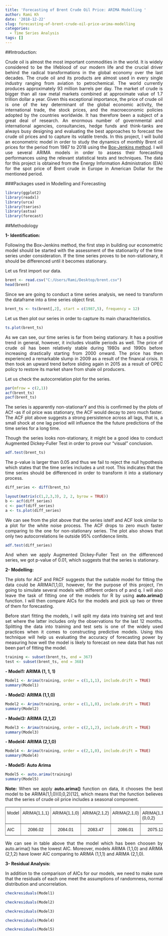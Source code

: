 ```yaml
---
title: 'Forecasting of Brent Crude Oil Price: ARIMA Modelling '
author: Rami Kh
date: '2018-12-22'
slug: forecasting-of-brent-crude-oil-price-arima-modelling
categories:
  - Time Series Analysis
tags: []
---
```



##Introduction:

<p style='text-align: justify;'>Crude oil is almost the most important commodities in the world. It is widely considered to be the lifeblood of our modern life and the crucial driver behind the radical transformations in the global economy over the last decades. The crude oil and its products are almost used in every single industry ranging from aviation to petrochemical. The world currently produces approximately 93 million barrels per day. The market of crude is bigger than all raw metal markets combined at approximate value of 1.7 trillion dollar a year. Given this exceptional importance, the price of crude oil is one of the key determinant of the global economic activity, the international trade, the stock prices, and the macroeconomic policies adopted by the countries worldwide. It has therefore been a subject of a great deal of research. An enormous number of governmental and international agencies, consultancies, hedge funds and think-tanks are always busy designing and evaluating the best approaches to forecast the crude oil prices and to capture its volatile trends. In this project, I will build an econometric model in order to study the dynamics of monthly Brent oil prices for the period from 1987 to 2018 using the [Box-Jenkins method](https://ramikh.netlify.com/post/forecasting-of-brent-crude-oil-price-arima-modelling/). I will use several ARIMA models in order to assess their forecasting performances using the relevant statistical tests and techniques. The data for this project is obtained from the Energy Information Administration (EIA) for the spot price of Brent crude in Europe in American Dollar for the mentioned period. </p>

 
###Packages used in Modelling and Forecasting

```r
library(ggplot2)
library(readxl)
library(urca)
library(tseries)
library(astsa)
library(forecast)
```
 

##Methodology


**1- Identification:**

<p style='text-align: justify;'>Following the Box-Jenkins method, the first step in building our econometric model should be started with the assessment of the stationarity of the time series under consideration. If the time series proves to be non-stationary, it should be differenced until it becomes stationary. </p>

<p style='text-align: justify;'>Let us first import our data. </p>

```r
brent <- read.csv("C:/Users/Rami/Desktop/brent.csv")
head(brent)
```

<p style='text-align: justify;'>Since we are going to conduct a time series analysis, we need to transform the dataframe into a time series object first. </p>

```r
brent_ts <- ts(brent[,2], start = c(1987,5), frequency = 12)
```

<p style='text-align: justify;'>Let us then plot our series in order to capture its main charachteristics. </p>

```r
ts.plot(brent_ts)
```

<p style='text-align: justify;'>As we can see, our time series is far from being stationary. It has a positive trend in general, however, it includes vloatile periods as well. The price of crude oil has been relatively stable during 1980s and 1990s before increasing drastically starting from 2000 onward. The price has then experienced a remarkable slump in 2009 as a result of the financal crisis. It then took an upward trend before sliding again in 2015 as a result of OPEC policy to restore its market share from shale oil producers.</p>


<p style='text-align: justify;'>Let us check the autocorrelation plot for the series. </p>

```r
par(mfrow = c(2,1))
acf(brent_ts)
pacf(brent_ts)
```

<p style='text-align: justify;'>The series is apparently non-stationarY and this is confirmed by the plots of ACf -as if oil price was stationary, the ACF would decay to zero much faster. The ACF plot above suggests a strong persistence across all lags, that is, a small shock at one lag period will influence the the future predictions of the time series for a long time. </p>


<p style='text-align: justify;'>Though the series looks non-stationary, it might be a good idea to conduct Augmented Dickey-Fuller Test in order to prove our "visual" conclusion. </p>

```r
adf.test(brent_ts)
```

<p style='text-align: justify;'>The p-value is larger than 0.05 and thus we fail to reject the null hypothesis which states that the time series includes a unit root. This indicates that the time series should be differenced in order to transform it into a stationary process. </p>

```r
diff_series <- diff(brent_ts)
```


```r
layout(matrix(c(1,2,3,3), 2, 2, byrow = TRUE))
b <- acf(diff_series)
c <- pacf(diff_series)
a <- ts.plot(diff_series)
```
 
<p style='text-align: justify;'>We can see from the plot above that the series istelf and ACF look similar to a plot for the white noise process. The ACF drops to zero much faster comparing to the one for non-stationary series. The plot also shows that only two autocorrelations lie outside 95% confidence limits. </p>

```r
adf.test(diff_series)
```

<p style='text-align: justify;'>And when we apply Augmented Dickey-Fuller Test on the differenced series, we got p-value of 0.01, which suggests that the series is stationary. </p>


**2- Modelling:**

<p style='text-align: justify;'>The plots for ACF and PACF suggests that the sutiable model for fitting the data could be ARIMA(1,1,0), however, for the purpose of this project, I'm going to simulate several models with different orders of p and q. I will also leave the task of fitting one of the models for R by using **auto.arima()** function. I will then compare AICs for the models and pick up two or three of them for forecasting. </p>

<p style='text-align: justify;'>Before start fitting the models, I will split my data into training set and test set where the latter includes only the observations for the last 12 months. Splitting the data into training and test sets is one of the widely used practices when it comes to constructing predictive models. Using this technique will help us evaluating the accuracy of forecasting power by measuring how well the model is likely to forecast on new data that has not been part of fitting the model. </p>


```r
training <- subset(brent_ts, end = 367)
test <- subset(brent_ts, end = 368)
```



**- Model1: ARIMA (1, 1, 1)**

```r
Model1 <- Arima(training, order = c(1,1,1), include.drift = TRUE)
summary(Model1)
```

**- Model2: ARIMA (1,1,0)**

```r
Model2 <- Arima(training, order = c(1,1,0), include.drift = TRUE)
summary(Model2)
```


**- Model3: ARIMA (2,1,2)**

```r
Model3 <- Arima(training, order = c(2,1,2), include.drift = TRUE)
summary(Model3)
```

**- Model4: ARIMA (2,1,0)**

```r
Model4 <- Arima(training, order = c(2,1,0), include.drift = TRUE)
summary(Model4)
```

**- Model5: Auto Arima**

```r
Model5 <- auto.arima(training)
summary(Model5)
```


<p style='text-align: justify;'>**Note:** When we apply **auto.arima()** function on data, it chooses the best model to be ARIMA(1,1,0)(0,0,2)[12], which means that the function believes that the series of crude oil price includes a seasonal component. </p>

<style type="text/css">
.tg  {border-collapse:collapse;border-spacing:0;}
.tg td{font-family:Arial, sans-serif;font-size:14px;padding:10px 5px;border-style:solid;border-width:1px;overflow:hidden;word-break:normal;border-color:black;}
.tg th{font-family:Arial, sans-serif;font-size:14px;font-weight:normal;padding:10px 5px;border-style:solid;border-width:1px;overflow:hidden;word-break:normal;border-color:black;}
.tg .tg-c3ow{border-color:inherit;text-align:center;vertical-align:top}
.tg .tg-0pky{border-color:inherit;text-align:left;vertical-align:top}
</style>
<table class="tg">
  <tr>
    <th class="tg-0pky">Model</th>
    <th class="tg-0pky">ARIMA(1,1,1)</th>
    <th class="tg-0pky">ARIMA(1,1,0)</th>
    <th class="tg-0pky">ARIMA(2,1,2)</th>
    <th class="tg-0pky">ARIMA(2,1,0)</th>
    <th class="tg-0pky">ARIMA(1,1,0)(0,0,2)</th>
  </tr>
  <tr>
    <td class="tg-0pky">AIC</td>
    <td class="tg-c3ow">2086.02</td>
    <td class="tg-c3ow">2084.01</td>
    <td class="tg-c3ow">2083.47</td>
    <td class="tg-c3ow">2086.01</td>
    <td class="tg-c3ow">2075.12</td>
  </tr>
</table>


<p style='text-align: justify;'>We can see in table above that the model which has been choosen by auto.arima() has the lowest AIC. Moreover, models ARIMA (1,1,0) and ARIMA (2,1,2) have lower AIC comparing to ARIMA (1,1,1) and ARIMA (2,1,0).</p>


**3- Residual Analysis:**

<p style='text-align: justify;'>In addition to the comparison of AICs for our models, we need to make sure that the residuals of each one meet the assumptions of randomness, normal distribution and uncorrelation. </p>

```r
checkresiduals(Model1)
```

```r
checkresiduals(Model2)
```

```r
checkresiduals(Model3)
```

```r
checkresiduals(Model4)
```

```r
checkresiduals(Model5)
```

 
